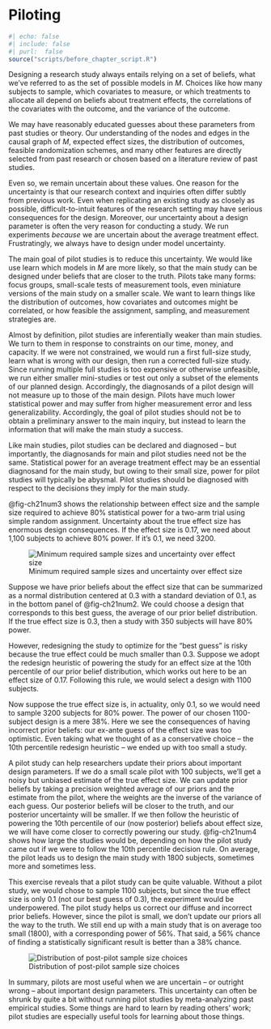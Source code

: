 # Piloting {.unnumbered}


```r
#| echo: false
#| include: false
#| purl:  false
source("scripts/before_chapter_script.R")
```

Designing a research study always entails relying on a set of beliefs, what we've referred to as the set of possible models in *M*. Choices like how many subjects to sample, which covariates to measure, or which treatments to allocate all depend on beliefs about treatment effects, the correlations of the covariates with the outcome, and the variance of the outcome. 

We may have reasonably educated guesses about these parameters from past studies or theory. Our understanding of the nodes and edges in the causal graph of *M*, expected effect sizes, the distribution of outcomes, feasible randomization schemes, and many other features are directly selected from past research or chosen based on a literature review of past studies. 

Even so, we remain uncertain about these values. One reason for the uncertainty is that our research context and inquiries often differ subtly from previous work. Even when replicating an existing study as closely as possible, difficult-to-intuit features of the research setting may have serious consequences for the design. Moreover, our uncertainty about a design parameter is often the very reason for conducting a study. We run experiments *because* we are uncertain about the average treatment effect. Frustratingly, we always have to design under model uncertainty.

The main goal of pilot studies is to reduce this uncertainty.  We would like use learn which models in *M* are more likely, so that the main study can be designed under beliefs that are closer to the truth. Pilots take many forms: focus groups, small-scale tests of measurement tools, even miniature versions of the main study on a smaller scale. We want to learn things like the distribution of outcomes, how covariates and outcomes might be correlated, or how feasible the assignment, sampling, and measurement strategies are. 

Almost by definition, pilot studies are inferentially weaker than main studies. We turn to them in response to constraints on our time, money, and capacity. If we were not constrained, we would run a first full-size study, learn what is wrong with our design, then run a corrected full-size study. Since running multiple full studies is too expensive or otherwise unfeasible, we run either smaller mini-studies or test out only a subset of the elements of our planned design. Accordingly, the diagnosands of a pilot design will not measure up to those of the main design. Pilots have much lower statistical power and may suffer from higher measurement error and less generalizability. Accordingly, the goal of pilot studies should not be to obtain a preliminary answer to the main inquiry, but instead to learn the information that will make the main study a success. 

Like main studies, pilot studies can be declared and diagnosed -- but importantly, the diagnosands for main and pilot studies need not be the same. Statistical power for an average treatment effect may be an essential diagnosand for the main study, but owing to their small size, power for pilot studies will typically be abysmal. Pilot studies should be diagnosed with respect to the decisions they imply for the main study. 

@fig-ch21num3 shows the relationship between effect size and the sample size required to achieve 80\% statistical power for a two-arm trial using simple random assignment. Uncertainty about the true effect size has enormous design consequences. If the effect size is 0.17, we need about 1,100 subjects to achieve 80% power. If it's 0.1, we need 3200. 

![Minimum required sample sizes and uncertainty over effect size](/figures/figure-21-3){#fig-ch21num3}

Suppose we have prior beliefs about the effect size that can be summarized as a normal distribution centered at 0.3 with a standard deviation of 0.1, as in the bottom panel of @fig-ch21num2. We could choose a design that corresponds to this best guess, the average of our prior belief distribution. If the true effect size is 0.3, then a study with 350 subjects will have 80% power. 

However, redesigning the study to optimize for the "best guess" is risky because the true effect could be much smaller than 0.3. Suppose we adopt the redesign heuristic of powering the study for an effect size at the 10th percentile of our prior belief distribution, which works out here to be an effect size of 0.17. Following this rule, we would select a design with 1100 subjects. 

Now suppose the true effect size is, in actuality, only 0.1, so we would need to sample 3200 subjects for 80% power. The power of our chosen 1100-subject design is a mere 38%. Here we see the consequences of having incorrect prior beliefs: our ex-ante guess of the effect size was too optimistic. Even taking what we thought of as a conservative choice -- the 10th percentile redesign heuristic -- we ended up with too small a study.

A pilot study can help researchers update their priors about important design parameters. If we do a small scale pilot with 100 subjects, we'll get a noisy but unbiased estimate of the true effect size. We can update prior beliefs by taking a precision weighted average of our priors and the estimate from the pilot, where the weights are the inverse of the variance of each guess. Our posterior beliefs will be closer to the truth, and our posterior uncertainty will be smaller. If we then follow the heuristic of powering the 10th percentile of our (now posterior) beliefs about effect size, we will have come closer to correctly powering our study. @fig-ch21num4 shows how large the studies would be, depending on how the pilot study came out if we were to follow the 10th percentile decision rule. On average, the pilot leads us to design the main study with 1800 subjects, sometimes more and sometimes less.

This exercise reveals that a pilot study can be quite valuable. Without a pilot study, we would chose to sample 1100 subjects, but since the true effect size is only 0.1 (not our best guess of 0.3), the experiment would be underpowered. The pilot study helps us correct our diffuse and incorrect prior beliefs. However, since the pilot is small, we don't update our priors all the way to the truth. We still end up with a main study that is on average too small (1800), with a corresponding power of 56%. That said, a 56% chance of finding a statistically significant result is better than a 38% chance.

![Distribution of post-pilot sample size choices](/figures/figure-21-4){#fig-ch21num4}

In summary, pilots are most useful when we are uncertain -- or outright wrong -- about important design parameters. This uncertainty can often be shrunk by quite a bit without running pilot studies by meta-analyzing past empirical studies. Some things are hard to learn by reading others' work; pilot studies are especially useful tools for learning about those things. 
